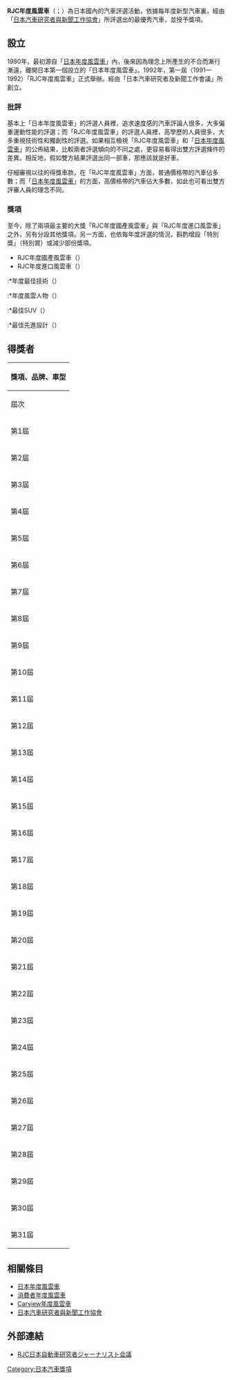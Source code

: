 '''RJC年度風雲車'''（'''{{lang-ja|RJCカー・オブ・ザ・イヤー}}'''；'''{{lang-en|RJC Car of the Year}}'''）為日本國內的汽車評選活動，依據每年度新型汽車裏，經由「[[日本汽車研究者與新聞工作協會|日本汽車研究者與新聞工作協會]]」所評選出的最優秀汽車，並授予獎項。

== 設立 ==
1980年，最初源自「[[日本年度風雲車|日本年度風雲車]]」內，後來因為理念上所產生的不合而漸行漸遠，離開日本第一個設立的「日本年度風雲車」。1992年，第一屆（1991—1992）「RJC年度風雲車」正式舉辦。經由「日本汽車研究者及新聞工作會議」所創立。

=== 批評 ===
基本上「日本年度風雲車」的評選人員裡，追求速度感的汽車評論人很多，大多偏重運動性能的評選；而「RJC年度風雲車」的評選人員裡，高學歷的人員很多，大多重視技術性和獨創性的評選。如果相互檢視「RJC年度風雲車」和「[[日本年度風雲車|日本年度風雲車]]」的公佈結果，比較兩者評選傾向的不同之處，更容易看得出雙方評選條件的差異。相反地，假如雙方結果評選出同一部車，那應該就是好車。

仔細審視以往的得獎車款，在「RJC年度風雲車」方面，普通價格帶的汽車佔多數；而「[[日本年度風雲車|日本年度風雲車]]」的方面，高價格帶的汽車佔大多數，如此也可看出雙方評審人員的理念不同。

=== 獎項 ===
至今，除了兩項最主要的大獎「RJC年度國產風雲車」與「RJC年度進口風雲車」之外，另有分設其他獎項。另一方面，也依每年度評選的情況，斟酌增設「特別獎」（特別賞）或減少部份獎項。

*RJC年度國產風雲車（{{lang-ja|カー・オブ・ザ・イヤー}}）
*RJC年度進口風雲車（{{lang-ja|インポートカー・オブ・ザ・イヤー}}）
:*年度最佳技術（{{lang-ja|テクノロジー・オブ・ザ・イヤー}}）
:*年度風雲人物（{{lang-ja|マン・オブ・ザ・イヤー}}）
:*最佳SUV（{{lang-ja|ベストミニバン}}）
:*最佳先進設計（{{lang-ja|先進デザイン}}）

== 得獎者 ==
{| class=wikitable
! colspan = "5"| 獎項、品牌、車型
|-
! 屆次
! 年度
! 獎項
! 得獎車輛／得獎人物
! 備註
|-
! rowspan="5"|第1屆
| rowspan="5"|1992
| 年度國產風雲車
| [[馬自達RX-7|馬自達RX-7]]
| FD
|-
| 年度進口風雲車
| [[BMW_3系列|BMW 3系列]]
| E36
|-
| 年度最佳技術
| [[本田技研工業|本田]]：<br>[[VTEC|VTEC]]可變氣門正時揚程引擎
|
|-
| 年度風雲人物
| [[山本健一_(馬自達)|山本健一]]<br />（馬自達株式會社取締役會長）
|
|-
| 年度風雲人物<br />（特別賞）
| 故[[本田宗一郎|本田宗一郎]]<br />（本田技研工業株式會社最高顧問）
| 
|-
! rowspan="4"|第2屆
| rowspan="4"|1993
| 年度國產風雲車
| [[日產March|日產March]]
| K11
|-
| 年度進口風雲車
| 富豪850系列
|
|-
| 年度最佳技術
| 三菱Galant、三菱Eterna：<br>INVECS智慧式變速箱
| 
|-
| 年度風雲人物
| 鈴木元雄<br />（三菱自動車工業株式會社常務取締役、乘用車開發本部長）
| 
|-
! rowspan="4"|第3屆
| rowspan="4"|1994
| 年度國產風雲車
| [[鈴木Wagon_R|鈴木Wagon R]]
| 
|-
| 年度進口風雲車
| 紳寶900
|
|-
| 年度最佳技術
| [[馬自達Millenia|馬自達Millenia / Eunos 800]]：<br>Miller cycle[[米勒循環引擎|米勒循環引擎]]
| 
|-
| 年度風雲人物
| 鈴木修<br />（鈴木株式會社代表取締役社長）
| 
|-
! rowspan="4"|第4屆
| rowspan="4"|1995
| 年度國產風雲車
| 本田Odyssey
| 
|-
| 年度進口風雲車
| 歐寶Omega
|
|-
| 年度最佳技術
| 三菱FTO：<br />「INVECS II」智慧式變速箱＋「Sports-Mode AT」無段式自動變速系統
| 
|-
| 年度風雲人物
| 豐田英二<br />（豐田自動車株式會社名譽會長）
|
|-
! rowspan="4"|第5屆
| rowspan="4"|1996
| 年度國產風雲車
| [[豐田皇冠|豐田皇冠]]、[[豐田皇冠馬傑斯塔|豐田皇冠馬傑斯塔]]
| 
|-
| 年度進口風雲車
| [[梅塞德斯-奔馳E级|梅塞德斯-奔馳E级]]
| W210
|-
| 年度最佳技術
| 豐田皇冠、豐田皇冠馬傑斯塔：<br />「VSC」車輛穩定控制系統
| 
|-
| 年度風雲人物
| 梁瀬次郎<br />（梁瀨株式會社代表取締役會長／日本自動車輸入協會理事長）
|
|-
! rowspan="4"|第6屆
| rowspan="4"|1997
| 年度國產風雲車
| [[馬自達2|馬自達Demio]]／[[福特Festiva|福特Festiva]]
| 
|-
| 年度進口風雲車
| [[大眾波羅|福斯Polo]]
| 第三代
|-
| 年度最佳技術
| 三菱Galant、三菱Galant Ferio：<br />「GDI」直接噴射式系統引擎
| 
|-
| 年度風雲人物
| 川本信彥<br />（本田技研工業株式會社社長）
|
|-
! rowspan="4"|第7屆
| rowspan="4"|1998
| 年度國產風雲車
| [[豐田普銳斯|豐田普銳斯]]
| 
|-
| 年度進口風雲車
| [[大眾帕薩特|福斯Passat]]
| 第五代
|-
| 年度最佳技術
| [[豐田普銳斯|豐田普銳斯]]：<br />「FCHV」汽油電力混合式動力系統
| 
|-
| 年度風雲人物
| 從缺
|
|-
! rowspan="5"|第8屆
| rowspan="5"|1999
| 年度國產風雲車<br />（登錄車部門）
| [[速霸陸Legacy|速霸陸Legacy]]
| 
|-
| 年度國產風雲車<br />（輕自動車部門）
| [[速霸陸Pleo|速霸陸Pleo]]
|
|-
| JRC年度進口風雲車
| [[BMW_3系列|BMW 3系列]]
| E46
|-
| 年度最佳技術
| 五十鈴Bighorn：<br />共軌直噴技術式柴油引擎
| 
|-
| 年度風雲人物
| 海崎洋一郎<br />（[[普利司通|普利司通]]取締役社長）
| 
|-
! rowspan="4"|第9屆
| rowspan="4"|2000
| JRC年度國產風雲車
| 日產Cedric、日產Gloria
| 
|-
| JRC年度進口風雲車
| [[標緻206|標緻206]]
|
|-
| 年度最佳技術
| 日產Cedric、日產Gloria：<br />「CVT」無段式變速系統
| 
|-
| 年度風雲人物
| 新宮威一<br />（大發工業株式會社代表取締役社長）
| 
|-
! rowspan="6"|第10屆
| rowspan="6"|2001
| 年度國產風雲車
| 本田Civic Hybrid
| 
|-
| 年度進口風雲車
| [[大眾波羅|福斯Polo]]
| 第四代
|-
| 年度最佳技術
| 日產NEO：<br>「QG18DE」引擎
| 
|-
| 年度最佳技術<br>（特別賞）
| 凱迪拉克DHS：<br>「Night Vision」夜間辨識系統
| 
|-
| 最佳SUV<br>（特別賞）
| [[馬自達8|馬自達MPV]]
| 
|-
| 年度風雲人物
| [[石原慎太郎|石原慎太郎]]<br>（[[東京都|東京都]][[知事|知事]]）
| 
|-
! rowspan="5"|第11屆
| rowspan="5"|2002
| 年度國產風雲車
| [[本田飛度|本田Fit]]
| 
|-
| 年度進口風雲車
| [[奧迪A4|奧迪A4]]
|
|-
| 年度最佳技術
| [[豐田普銳斯|豐田普銳斯]]：<br>「THS-C+E-Four」汽油電力混合式動力系統
|  
|-
| 最佳先進設計<br>（特別賞）
| [[馬自達RX-7|馬自達RX-7 Spirit R]]
| 
|-
| 年度風雲人物
| 吉野浩之<br>（本田技研工業株式會社社長）
| 
|-
! rowspan="4"|第12屆
| rowspan="4"|2003
| 年度國產風雲車
| [[馬自達6|馬自達Atenza]]
| 
|-
| 年度進口風雲車
| 雪鐵龍C3
|
|-
| 年度最佳技術
| BMW：<br>「Valvetronic」可變氣門式引擎系統
|  
|-
| 最佳SUV<br>（特別賞）
| [[速霸陸Forester|速霸陸Forester]]
| 
|-
! rowspan="5"|第13屆
| rowspan="5"|2004
| 年度國產風雲車
| [[馬自達RX-8|馬自達RX-8]]
| 
|-
| 年度進口風雲車
| 奧迪A3
|
|-
| 年度最佳技術
| [[馬自達RX-8|馬自達RX-8]]：<br>[[馬自達轉子引擎#13B-MSP_Renesis型|「RENESIS」轉子引擎]]
|  
|-
| 最佳SUV<br>（特別賞）
| [[福斯Touareg|福斯Touareg]]
| 
|-
| 年度風雲人物
| [[亨利·福特|亨利·福特]]
| 
|-
! rowspan="4"|第14屆
| rowspan="4"|2005
| 年度國產風雲車
| [[日產風雅|日產Fuga]]
| 
|-
| 年度進口風雲車
| [[奧迪A6|奧迪A6]]
|
|-
| 年度最佳技術
| 本田Legend：<br>「SH-AWD」主動四輪循跡式驅動系統
|  
|-
| 年度最佳輕型車<br>（特別賞）
| [[速霸陸R2|速霸陸R2]]
| 
|-
! rowspan="4"|第15屆
| rowspan="4"|2006
| 年度國產風雲車
| [[鈴木Swift|鈴木Swift]]
| 
|-
| 年度進口風雲車
| [[雪鐵龍C4|雪鐵龍C4]]
|
|-
| 年度最佳技術
| [[本田Civic|本田Civic]] Hybrid：<br>「3 Stage i-VTEC+IMA」汽油電力混合式動力系統
|  
|-
| 年度風雲人物
| [[井卷久一|井卷久一]]<br>（馬自達株式會社代表取締役社長）
| 
|-
! rowspan="5"|第16屆
| rowspan="5"|2007
| 年度國產風雲車
| 三菱i
| 
|-
| 年度進口風雲車
| [[梅賽德斯-奔馳E級|梅賽德斯-奔馳E級]]320CDI
| W211
|-
| 年度最佳技術
| [[梅賽德斯-奔馳E級|梅賽德斯-奔馳E級]]320CDI：<br>新世代3.0L/V6共軌直噴技術式柴油引擎 
| W211
|-
| 年度最佳輕型車<br>（特別賞）
| [[大發Move|大發Move]]、[[大發Move|大發Move Custom]]
|  
|-
| 年度風雲人物
| 津田紘<br>（鈴木株式會社取締役社長）
| 
|-
! rowspan="4"|第17屆
| rowspan="4"|2008
| 年度國產風雲車
| [[馬自達2|馬自達Demio]]
|
|-
| 年度進口風雲車
| [[標緻207|標緻207]]
|
|-
| 年度最佳技術
| 福斯：「TSI」雙增壓式引擎
|  
|-
| 最佳SUV（特別賞）
| [[馬自達CX-7|馬自達CX-7]]
| 
|-
! rowspan="4"|第18屆
| rowspan="4"|2009
| 年度國產風雲車
| [[鈴木Wagon_R#第四代MH23S型（2008年-2012年）|鈴木Wagon R]]
|
|-
| 年度進口風雲車
| [[奧迪A4|奧迪A4]]
|
|-
| 年度最佳技術
| 福斯：1.4L TSI雙渦輪增壓引擎+7速DSG雙離合變速箱
|  
|- 
| 最佳[[跑車|跑車]]（特別賞）
| [[三菱Lancer_Evolution#（第10代，2007年10月-2016年5月）|三菱Lancer Evolution X]]
|
|-
! rowspan="3"|第19屆
| rowspan="3"|2010
| 年度國產風雲車
| [[本田洞察者|本田Insight]]
|
|-
| 年度進口風雲車
| 奧迪Q5
|
|-
| 年度最佳技術
| 馬自達：[[i-Stop怠速熄火系統|i-Stop怠速熄火系統]]
|  
|-
! rowspan="3"|第20屆
| rowspan="3"|2011
| 年度國產風雲車
| [[鈴木Swift|鈴木Swift]]
|
|-
| 年度進口風雲車
| [[大眾波羅|福斯Polo]]
| 第五代
|-
| 年度最佳技術
| 速霸陸：[[EyeSight|EyeSight]]駕駛輔助系統
|  
|-
! rowspan="3"|第21屆
| rowspan="3"|2012
| 年度國產風雲車
| 日產Leaf
|
|-
| 年度進口風雲車
| 富豪S60 / V60
| 
|-
| 年度最佳技術
| 馬自達：[[創馳藍天技術#引擎|1.3L SKYACTIV-G]]引擎
|  
|-
! rowspan="4"|第22屆
| rowspan="4"|2013
| 年度國產風雲車
| 日產Note
|
|-
| 年度進口風雲車
| [[BMW_3系列|BMW 3系列]]、福斯up!
| F30
|-
| 年度最佳技術
| 鈴木：GREEN Technology節能技術
| 
|-
| 特別獎
| [[三菱扶桑卡客車|三菱扶桑卡客車]]Duonic[[雙離合變速箱|雙離合變速箱]]<br>([[三菱扶桑Canter|三菱扶桑Canter]] Hybrid)
|  
|-
! rowspan="4"|第23屆
| rowspan="4"|2014
| 年度國產風雲車
| [[馬自達6|馬自達6]]
|
|-
| 年度進口風雲車
| [[富豪V40|富豪V40]]
| 
|-
| 年度最佳技術
| 三菱：Plug in hybrid Technology
|  
|-
| 年度風雲人物
| 菅原義正
| 
|-
! rowspan="4"|第24屆
| rowspan="4"|2015
| 年度國產風雲車
| [[鈴木Hustler|鈴木Hustler]]
|
|-
| 年度進口風雲車
| [[梅賽德斯-奔馳C級|梅賽德斯-奔馳C級]]
| 
|-
| 年度最佳技術
| 日產：Direct Adaptive Steering
|  
|-
| 特別獎
| 財團法人[[日本汽車工業協會|日本汽車工業協會]]輕型車特別委員會
|  
|-
! rowspan="3"|第25屆
| rowspan="3"|2016
| 年度國產風雲車
| [[鈴木Alto|鈴木Alto]]/[[鈴木Alto_Lapin|Alto Lapin]]
|
|-
| 年度進口風雲車
| [[寶馬迷你|寶馬Mini Clubman]]
| 
|-
| 年度最佳技術
| 豐田：Toyota Fuel Cell System
|  
|-
! rowspan="3"|第26屆
| rowspan="3"|2017
| 年度國產風雲車
| [[日產Serena|日產Serena]]
|C27
|-
| 年度進口風雲車
| [[富豪XC90|富豪XC90]]
| 
|-
| 年度最佳技術
| [[日產|日產]]：ProPILOT<br>(日產Serena)
|  
|-
! rowspan="5"|第27屆
| rowspan="5"|2018
| 年度國產風雲車
| [[鈴木Swift|鈴木Swift]]
|
|-
| 年度進口風雲車
| 富豪V90
| 
|-
| 年度最佳技術
| 本田N-Box
|  
|-
| 特別獎
| 馬自達First Roadster Restoration Service<br>Classic Volvo Refresh Project
| 
|-
| 年度風雲人物
| 光岡進<br>([[光岡汽車|光岡汽車]]社長)
| 
|-
! rowspan="4"|第28屆
| rowspan="4"|2019
| 年度國產風雲車
| [[三菱Eclipse_Cross|三菱Eclipse Cross]]
|
|-
| 年度進口風雲車
| [[BMW_X2|BMW X2]]
| 
|-
| 年度最佳技術
| [[日產|日產]]e-Power<br>(日產Serena)
|  
|-
| 特別獎
| 本田N-Van
|
|-
! rowspan="4"|第29屆
| rowspan="4"|2020
| 年度國產風雲車
| 日產Dayz<br>三菱eK Wagon / eK X
|
|-
| 年度進口風雲車
| [[BMW_3系列|BMW 3系列]]
| 
|-
| 年度最佳技術
| [[日產|日產]]ProPilot 2.0<br>([[日產Skyline|日產Skyline]])
|  
|-
| 特別獎
| [[CHAdeMO|CHAdeMO]]
|
|-
! rowspan="3"|第30屆
| rowspan="3"|2021
| 年度國產風雲車
| [[豐田Yaris#日欧第四代（XP210，2020-至今）|豐田Yaris]] / [[豐田Yaris_Cross|Yaris Cross]]
|
|-
| 年度進口風雲車
| [[BMW_2系列|BMW 2系列Gran Coupé]]
| 
|-
| 年度最佳技術
| [[日產|日產]]e-Power<br>(日產Kicks)
|  
|-
! rowspan="3"|第31屆
| rowspan="3"|2022
| 年度國產風雲車
| [[日產Note#第三代（2020年至今）|日產Note / Note Aura]]
|
|-
| 年度進口風雲車
| [[BMW_4系列|BMW 4系列]]
| 
|-
| 年度最佳技術
| [[三菱汽車|三菱]][[PHEV|PHEV]]系統與[[S-AWC超能全時四輪控制系統|S-AWC]]<br>([[三菱Eclipse_Cross|三菱Eclipse Cross PHEV]])
|  
|}

== 相關條目 ==
*[[日本年度風雲車|日本年度風雲車]]
*[[消費者年度風雲車|消費者年度風雲車]]
*[[Carview年度風雲車|Carview年度風雲車]]
*[[日本汽車研究者與新聞工作協會|日本汽車研究者與新聞工作協會]]

== 外部連結 ==
* {{ja}}[http://www.npo-rjc.jp/ RJC日本自動車研究者ジャーナリスト会議]{{Wayback|url=http://www.npo-rjc.jp/ |date=20120220010847 }}

[[Category:日本汽車獎項|Category:日本汽車獎項]]